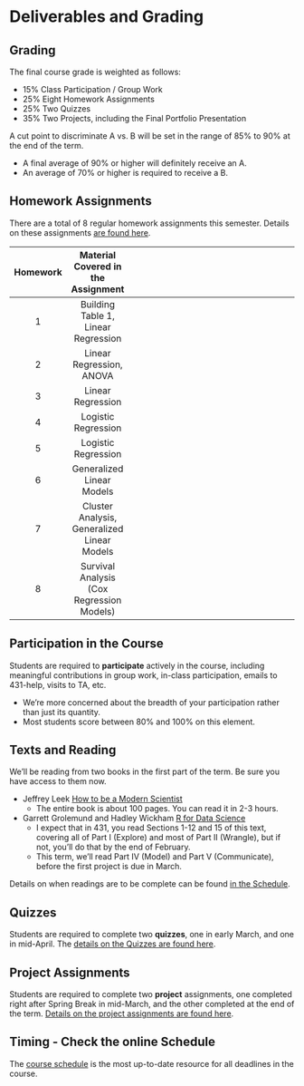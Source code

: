 # Deliverables and Grading

## Grading

The final course grade is weighted as follows:

- 15% Class Participation / Group Work
- 25% Eight Homework Assignments
- 25% Two Quizzes
- 35% Two Projects, including the Final Portfolio Presentation

A cut point to discriminate A vs. B will be set in the range of 85% to 90% at the end of the term. 

- A final average of 90% or higher will definitely receive an A. 
- An average of 70% or higher is required to receive a B.

## Homework Assignments

There are a total of 8 regular homework assignments this semester. Details on these assignments [are found here](https://github.com/THOMASELOVE/432-2018/tree/master/assignments).

Homework | Material Covered in the Assignment
:-------: | :----------: | ----------------------------------------------------------
1 | Building Table 1, Linear Regression
2 | Linear Regression, ANOVA
3 | Linear Regression
4 | Logistic Regression
5 | Logistic Regression
6 | Generalized Linear Models 
7 | Cluster Analysis, Generalized Linear Models 
8 | Survival Analysis (Cox Regression Models)

## Participation in the Course

Students are required to **participate** actively in the course, including meaningful contributions in group work, in-class participation, emails to 431-help, visits to TA, etc. 

- We're more concerned about the breadth of your participation rather than just its quantity. 
- Most students score between 80% and 100% on this element.

## Texts and Reading

We'll be reading from two books in the first part of the term. Be sure you have access to them now.

- Jeffrey Leek [How to be a Modern Scientist](https://leanpub.com/modernscientist)
    - The entire book is about 100 pages. You can read it in 2-3 hours.
- Garrett Grolemund and Hadley Wickham [R for Data Science](http://r4ds.had.co.nz/) 
    - I expect that in 431, you read Sections 1-12 and 15 of this text, covering all of Part I (Explore) and most of Part II (Wrangle), but if not, you'll do that by the end of February.
    - This term, we'll read Part IV (Model) and Part V (Communicate), before the first project is due in March.

Details on when readings are to be complete can be found [in the Schedule](https://github.com/THOMASELOVE/432-2018/blob/master/SCHEDULE.md).

## Quizzes

Students are required to complete two **quizzes**, one in early March, and one in mid-April. The [details on the Quizzes are found here](https://github.com/THOMASELOVE/432-2018/tree/master/quizzes).


## Project Assignments

Students are required to complete two **project** assignments, one completed right after Spring Break in mid-March, and the other completed at the end of the term. [Details on the project assignments are found here](https://github.com/THOMASELOVE/432-2018/tree/master/projects).

## Timing - Check the online Schedule

The [course schedule](https://github.com/THOMASELOVE/432-2018/blob/master/SCHEDULE.md) is the most up-to-date resource for all deadlines in the course.